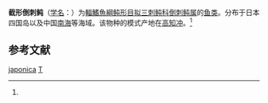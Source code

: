 {{Speciesbox
| taxon = Tydemania japonica
| binomial_authority = (Kamohara, 1941)<ref name='id8756'>{{cite web| url =http://www.bioinfo.cn/db05/BjdwSpecies.php?action=view&id=8756| title =截形倒刺鲀| work =《中国动物物种编目数据库》| publisher =中国科学院微生物研究所| author =中国科学院动物研究所| accessdate =2009-04-16| deadurl =yes| archiveurl =https://web.archive.org/web/20160305044607/http://www.bioinfo.cn/db05/BjdwSpecies.php?action=view&id=8756| archivedate =2016-03-05}}</ref>
}}

'''截形倒刺鲀'''（[[学名|学名]]：{{lang|la|''Tydemania japonica''}}）为[[輻鰭魚綱|輻鰭魚綱]][[鲀形目|鲀形目]][[拟三刺鲀科|拟三刺鲀科]][[倒刺鲀属|倒刺鲀属]]的[[鱼类|鱼类]]。分布于日本四国岛以及中国[[南海|南海]]等海域。该物种的模式产地在[[高知冲|高知冲]]。<ref name='id8756'/>

== 参考文献 ==
{{reflist}}

{{Taxonbar|from=Q195877}}

[[Category:倒刺鲀属|japonica]]
[[Category:1941年描述的鱼类|T]]

{{鲀形目小作品}}